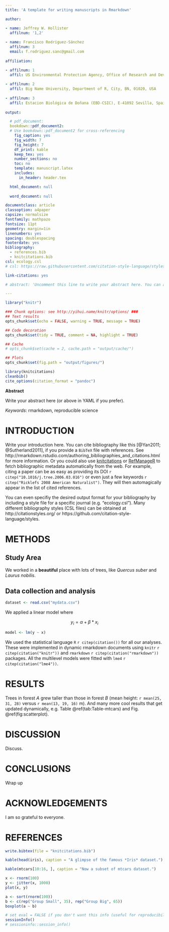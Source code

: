 ```yaml
---
title: 'A template for writing manuscripts in Rmarkdown'

author:  

- name: Jeffrey W. Hollister
  affilnum: '1,2'
  
- name: Francisco Rodríguez-Sánchez 
  affilnum: 3
  email: f.rodriguez.sanc@gmail.com
  
affiliation:

- affilnum: 1
  affil: US Environmental Protection Agency, Office of Research and Development, National Health and Environmental Effects Research Laboratory, Atlantic Ecology Division, 27 Tarzwell Drive  Narragansett, RI, 02882, USA
  
- affilnum: 2
  affil: Big Name University, Department of R, City, BN, 01020, USA
  
- affilnum: 3
  affil: Estacion Biológica de Doñana (EBD-CSIC), E-41092 Sevilla, Spain
  
output:

  # pdf_document:
  bookdown::pdf_document2:
  # Use bookdown::pdf_document2 for cross-referencing
    fig_caption: yes
    fig_width: 7
    fig_height: 7
    df_print: kable
    keep_tex: yes
    number_sections: no
    toc: no
    template: manuscript.latex
    includes:
      in_header: header.tex

  html_document: null
  
  word_document: null

documentclass: article
classoption: a4paper
capsize: normalsize
fontfamily: mathpazo
fontsize: 11pt
geometry: margin=1in
linenumbers: yes
spacing: doublespacing
footerdate: yes
bibliography: 
  - references.bib
  - knitcitations.bib
csl: ecology.csl
# csl: https://raw.githubusercontent.com/citation-style-language/styles/master/new-phytologist.csl

link-citations: yes

# abstract: 'Uncomment this line to write your abstract here. You can also write it below'

---
```



```r

library("knitr")

### Chunk options: see http://yihui.name/knitr/options/ ###
## Text results
opts_chunk$set(echo = FALSE, warning = TRUE, message = TRUE)

## Code decoration
opts_chunk$set(tidy = TRUE, comment = NA, highlight = TRUE)

## Cache
# opts_chunk$set(cache = 2, cache.path = "output/cache/")

## Plots
opts_chunk$set(fig.path = "output/figures/")

```


```r
library(knitcitations)
cleanbib()   
cite_options(citation_format = "pandoc")
```


\vspace{1cm}
\hrule
\singlespace

**Abstract**

Write your abstract here (or above in YAML if you prefer).

\vspace{3mm}
\hrule
\vspace{3mm}

*Keywords*: rmarkdown, reproducible science


\doublespace

\bleft

\newpage


# INTRODUCTION

Write your introduction here. You can cite bibliography like this [@Yan2011; @Sutherland2011], if you provide a `BibTeX` file with references. See http://rmarkdown.rstudio.com/authoring_bibliographies_and_citations.html for more information. Or you could also use [knitcitations](https://cran.r-project.org/web/packages/knitcitations/index.html) or [RefManageR](https://cran.r-project.org/web/packages/RefManageR/index.html) to fetch bibliographic metadata automatically from the web. For example, citing a paper can be as easy as providing its DOI `r citep("10.1016/j.tree.2006.03.016")` or even just a few keywords `r citep("Ricklefs 2008 American Naturalist")`. They will then automagically appear in the list of cited references.

You can even specifiy the desired output format for your bibliography by including a style file for a specific journal (e.g. "ecology.csl"). Many different bibliography styles (CSL files) can be obtained at http://citationstyles.org/ or https://github.com/citation-style-language/styles.



# METHODS


## Study Area

We worked in a **beautiful** place with lots of trees, like *Quercus suber* and *Laurus nobilis*.


## Data collection and analysis

```r
dataset <- read.csv("mydata.csv")
```

We applied a linear model where

$$
y_{i} = \alpha + \beta*x_{i} 
$$

```r
model <- lm(y ~ x)
```

We used the statistical language `R` `r citep(citation())` for all our analyses. These were implemented in dynamic rmarkdown documents using `knitr` `r citep(citation("knitr"))` and `rmarkdown` `r citep(citation("rmarkdown"))` packages. All the multilevel models were fitted with `lme4` `r citep(citation("lme4"))`. 




# RESULTS

Trees in forest *A* grew taller than those in forest *B* (mean height: `r mean(25, 31, 28)` versus `r mean(13, 19, 16)` m). And many more cool results that get updated dynamically, e.g. Table \@ref(tab:Table-mtcars) and Fig. \@ref(fig:scatterplot).




# DISCUSSION

Discuss.



# CONCLUSIONS

Wrap up


# ACKNOWLEDGEMENTS

I am so grateful to everyone.


# REFERENCES

```r
write.bibtex(file = "knitcitations.bib")
```

<div id ="refs"></div>


\eleft

\clearpage


\listoftables


\newpage

```r
kable(head(iris), caption = "A glimpse of the famous *Iris* dataset.")
```


\clearpage

```r
kable(mtcars[10:16, ], caption = "Now a subset of mtcars dataset.")
```


\clearpage

\listoffigures


\newpage

```r
x <- rnorm(100)
y <- jitter(x, 1000)
plot(x, y)
```

\newpage

\blandscape

```r
a <- sort(rnorm(100))
b <- c(rep("Group Small", 35), rep("Group Big", 65))
boxplot(a ~ b)
```

\elandscape

\clearpage



```r
# set eval = FALSE if you don't want this info (useful for reproducibility) to appear 
sessionInfo()
# sessioninfo::session_info()
```

